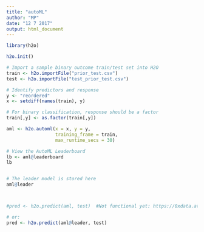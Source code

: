 ```yaml
---
title: "autoML"
author: "MP"
date: "12 7 2017"
output: html_document
---
```


```r
library(h2o)

h2o.init()

# Import a sample binary outcome train/test set into H2O
train <- h2o.importFile("prior_test.csv")
test <- h2o.importFile("test_prior_test.csv")

# Identify predictors and response
y <- "reordered"
x <- setdiff(names(train), y)

# For binary classification, response should be a factor
train[,y] <- as.factor(train[,y])

aml <- h2o.automl(x = x, y = y,
                  training_frame = train,
                  max_runtime_secs = 30)

# View the AutoML Leaderboard
lb <- aml@leaderboard
lb


# The leader model is stored here
aml@leader



#pred <- h2o.predict(aml, test)  #Not functional yet: https://0xdata.atlassian.net/browse/PUBDEV-4428

# or:
pred <- h2o.predict(aml@leader, test)
```

